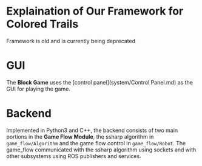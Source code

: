 # Explaination of Our Framework for Colored Trails

Framework is old and is currently being deprecated

# GUI

The **Block Game** uses the [control panel](system/Control Panel.md) as the GUI for playing the game.

# Backend

Implemented in Python3 and C++, the backend consists of two main portions in the **Game Flow Module**, the ssharp algorithm in `game_flow/Algorithm` and the game flow control in `game_flow/Robot`. The game_flow communicated with the ssharp algorithm using sockets and with other subsystems using ROS publishers and services.
